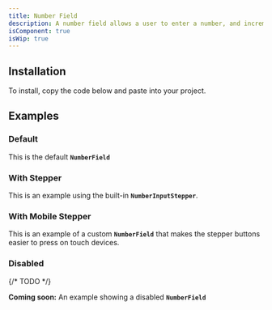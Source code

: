 ```yaml
---
title: Number Field
description: A number field allows a user to enter a number, and increment or decrement the value using stepper buttons.
isComponent: true
isWip: true
---
```


## Installation

To install, copy the code below and paste into your project.

<ComponentSource src="../../packages/ui/src/number-field.tsx" />

## Examples

### Default

This is the default **`NumberField`**

<ComponentExample name="number-field" story="default" />

### With Stepper

This is an example using the built-in **`NumberInputStepper`**.

<ComponentExample name="number-field" story="with-stepper" />

### With Mobile Stepper

This is an example of a custom **`NumberField`** that makes the stepper buttons easier to press on touch devices.

<ComponentExample name="number-field" story="with-mobile-stepper" />

### Disabled

{/* TODO */}

**Coming soon:** An example showing a disabled **`NumberField`**
